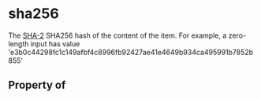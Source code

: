 # sha256

The <a href="https://en.wikipedia.org/wiki/SHA-2">SHA-2</a> SHA256 hash of the content of the item. For example, a zero-length input has value 'e3b0c44298fc1c149afbf4c8996fb92427ae41e4649b934ca495991b7852b855'

## Property of



